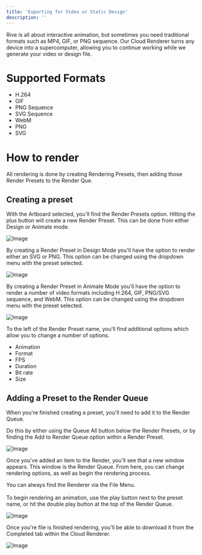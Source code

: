 ```yaml
---
title: 'Exporting for Video or Static Design'
description: ''
---
```


Rive is all about interactive animation, but sometimes you need  traditional formats such as MP4, GIF, or PNG sequence. Our Cloud Renderer turns any device into a supercomputer, allowing you to continue working while we generate your video or design file.

# Supported Formats

- H.264
- GIF
- PNG Sequence
- SVG Sequence
- WebM
- PNG
- SVG

# How to render

All rendering is done by creating Rendering Presets, then adding those Render Presets to the Render Que.

## Creating a preset

With the Artboard selected, you'll find the Render Presets option. Hitting the plus button will create a new Render Preset. This can be done from either Design or Animate mode. 

![Image](/images/editor/exporting/36d52cd8-b10b-444f-8231-a1dc74e7511c.webp)

By creating a Render Preset in Design Mode you'll have the option to render either an SVG or PNG. This option can be changed using the dropdown menu with the preset selected.

![Image](/images/editor/exporting/d002a7fd-0c64-4adf-8ed9-bdd886c4ef6a.webp)

By creating a Render Preset in Animate Mode you'll have the option to render a number of video formats including  H.264, GIF, PNG/SVG sequence, and WebM. This option can be changed using the dropdown menu with the preset selected.

![Image](https://ucarecdn.com/e826d407-8977-4ed7-9c02-f35a8a30441b/)

To the left of the Render Preset name, you'll find additional options which allow you to change a number of options.

- Animation
- Format
- FPS
- Duration
- Bit rate
- Size

## Adding a Preset to the Render Queue 

When you're finished creating a preset, you'll need to add it to the Render Queue.

Do this by either using the Queue All button below the Render Presets, or by finding the Add to Render Queue option within a Render Preset.

![Image](/images/editor/exporting/af23a14f-9a85-4bf6-af36-10a867fd8ca8.webp)

Once you've added an item to the Render, you'll see that a new window appears. This window is the Render Queue. From here, you can change rendering options, as well as begin the rendering process.

You can always find the Renderer via the File Menu.\
\
To begin rendering an animation, use the play button next to the preset name, or hit the double play button at the top of the Render Queue.

![Image](/images/editor/exporting/137a5d20-809e-4344-9d92-8e41519c7b45.webp)

Once you're file  is finished rendering, you'll be able to download it from the Completed tab within the Cloud Renderer.

![Image](/images/editor/exporting/67a9f6ab-7738-4f6e-bce4-21518e01ca2a.webp)